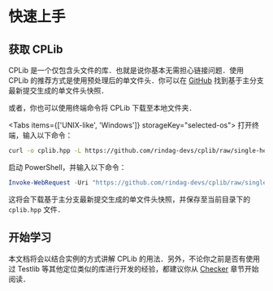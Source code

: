 
# 快速上手

## 获取 CPLib

CPLib 是一个仅包含头文件的库．也就是说你基本无需担心链接问题．使用 CPLib 的推荐方式是使用预处理后的单文件头．你可以在 [GitHub](https://github.com/rindag-devs/cplib/blob/single-header-snapshot/cplib.hpp) 找到基于主分支最新提交生成的单文件头快照．

或者，你也可以使用终端命令将 CPLib 下载至本地文件夹．

<Tabs items={['UNIX-like', 'Windows']} storageKey="selected-os">
<Tab>
打开终端，输入以下命令：

```bash
curl -o cplib.hpp -L https://github.com/rindag-devs/cplib/raw/single-header-snapshot/cplib.hpp
```
</Tab>
<Tab>
启动 PowerShell，并输入以下命令：

```powershell
Invoke-WebRequest -Uri "https://github.com/rindag-devs/cplib/raw/single-header-snapshot/cplib.hpp" -OutFile "cplib.hpp"
```
</Tab>
</Tabs>

这将会下载基于主分支最新提交生成的单文件头快照，并保存至当前目录下的 `cplib.hpp` 文件．

## 开始学习

本文档将会以结合实例的方式讲解 CPLib 的用法．另外，不论你之前是否有使用过 Testlib 等其他定位类似的库进行开发的经验，都建议你从 [Checker](/user-guide/checker) 章节开始阅读．
